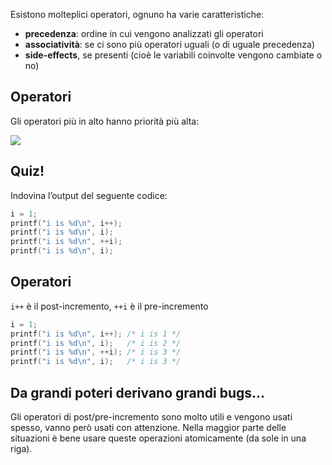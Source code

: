 Esistono molteplici operatori, ognuno ha varie caratteristiche:

- **precedenza**: ordine in cui vengono analizzati gli operatori
- **associatività**: se ci sono più operatori uguali (o di uguale precedenza)
- **side-effects**, se presenti (cioè le variabili coinvolte vengono cambiate o no)

## Operatori

Gli operatori più in alto hanno priorità più alta:

![](./figures/table_operators.png)

## Quiz!

Indovina l'output del seguente codice:

```.c
i = 1;
printf("i is %d\n", i++);
printf("i is %d\n", i);
printf("i is %d\n", ++i);
printf("i is %d\n", i);
```

## Operatori

`i++` è il post-incremento, `++i` è il pre-incremento

```.c
i = 1;
printf("i is %d\n", i++); /* i is 1 */
printf("i is %d\n", i);   /* i is 2 */
printf("i is %d\n", ++i); /* i is 3 */
printf("i is %d\n", i);   /* i is 3 */
```

:::{.callout-tip}
## Da grandi poteri derivano grandi bugs...

Gli operatori di post/pre-incremento sono molto utili e vengono usati spesso, vanno però usati con attenzione. Nella maggior parte delle situazioni è bene usare queste operazioni atomicamente (da sole in una riga).
:::
